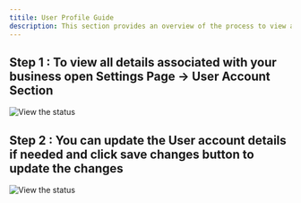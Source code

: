 ```yaml
---
titile: User Profile Guide
description: This section provides an overview of the process to view and manage your user profile for your Dodo Payments account.
---
```

## Step 1 : To view all details associated with your business open Settings Page → User Account Section

<Frame>
    <img src="/images/guides/business-user/User - 1.webp" alt="View the status"/>
</Frame>

## Step 2 : You can update the User account details if needed and click save changes button to update the changes

<Frame>
    <img src="/images/guides/business-user/User - 2.webp" alt="View the status"/>
</Frame>